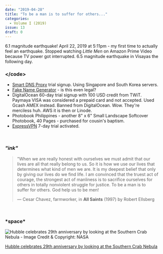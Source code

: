 ```yaml
---
date: "2019-04-28"
title: "To be a man is to suffer for others..."
categories:
  - Volume I (2019)
issue: 13
draft: 0
---
```


6.1 magnitude earthquake! April 22, 2019 at 5:11pm - my first time to actually feel an earthquake. Stopped watching *Little Men* on Amazon Prime Video because TV power got interrupted. 6.5 magnitude earthquake in Visayas the following day.

### &lt;/code&gt;
- [Smart DNS Proxy][1] trial signup. Using Singapore and South Korea servers.
- [Fake Name Generator][2] - is this even legal?
- DigitalOcean 60-day trial signup with 100 USD credit from TWiT. Paymaya VISA was considered a prepaid card and not accepted. Used Gcash AMEX instead. Banned from DigitalOcean. Wow. They're merciless huh. AWS it is then or Linode.
- Photobook Philippines - another 8" x 6" Small Landscape Softcover Photobook, 40 Pages - purchased for cousin's baptism.
- [ExpressVPN][3] 7-day trial activated.

<br />

### *"ink"*
> "When we are really honest with ourselves we must admit that our lives are all that really belong to us. So it is how we use our lives that determines what kind of men we are. It is my deepest belief that only by giving our lives do we find life. I am convinced that the truest act of courage, the strongest act of manliness is to sacrifice ourselves for others in totally nonviolent struggle for justice. To be a man is to suffer for others. God help us to be men!
> 
> &mdash; Cesar Chavez, farmworker, in **All Saints** (1997) by Robert Ellsberg

<br />

### \***space**\*

<p class="image-caption"> 

![Hubble celebrates 29th anniversary by looking at the Southern Crab Nebula - Image Credit & Copyright: NASA](./southern-crab-nebula-hubble-2019.jpg "Hubble celebrates 29th anniversary by looking at the Southern Crab Nebula")

[Hubble celebrates 29th anniversary by looking at the Southern Crab Nebula][space]

</p>



[space]:http://hubblesite.org/image/4384/news_release/2019-15
[1]:https://www.smartdnsproxy.com/
[2]:https://www.fakenamegenerator.com/
[3]:https://www.expressvpn.com
